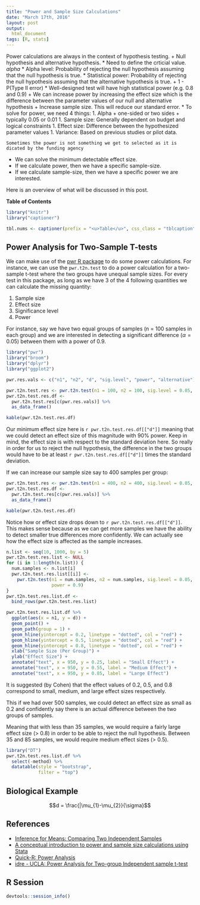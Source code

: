 ```yaml
---
title: "Power and Sample Size Calculations"
date: "March 17th, 2016"
layout: post
output:
  html_document
tags: [R, stats]
---
```


Power calculations are always in the context of hypothesis testing.
    + Null hypothesis and alternative hypothesis.
  * Need to define the crticial value. <span class="inlinecode">$alpha$</span>
* Alpha level: Probability of rejecting the null hypothesis assuming that the null hypothesis is true.
* Statistical power: Probability of rejecting the null hypothesis assuming that the alternative hypothesis is true. 
    + 1 - P(Type II error)
* Well-designed test will have high statistical power (e.g. 0.8 and 0.9)
    + We can increase power by increasing the effect size which is the difference between the parameter values of our null and alternative hypothesis
    + Increase sample size. This will reduce our standard error.
* To solve for power, we need 4 things:
    1. Alpha
        + one-sided or two sides
        + typically 0.05 or 0.01
    1. Sample size: Generally dependent on budget and logical constraints
    1. Effect size: Difference between the hypothesized parameter values
    1. Variance: Based on previous studies or pilot data.


    Sometimes the power is not something we get to selected as it is dicated by the funding agency
* We can solve the minimum detectable effect size.
* If we calculate power, then we have a specific sample-size.
* If we calculate sample-size, then we have a specific power we are interested.

Here is an overview of what will be discussed in this post.

**Table of Contents**

<ul data-toc="body" data-toc-headings="h2,h3"></ul>

```r
library("knitr")
library("captioner")

tbl.nums <- captioner(prefix = "<u>Table</u>", css_class = "tblcaption")
```

## Power Analysis for Two-Sample T-tests

We can make use of the [pwr R package](https://cran.r-project.org/web/packages/pwr/index.html) to do some power calculations. For instance, we can use the `pwr.t2n.test` to do a power calculation for a two-sample t-test where the two groups have unequal sample sizes. For every test in this package, as long as we have 3 of the 4 following quantities we can calculate the missing quantity:

1. Sample size
1. Effect size
1. Significance level
1. Power

For instance, say we have two equal groups of samples (n = 100 samples in each group) and we are interested in detecting a significant difference (<span class="inlinecode">$\alpha = 0.05$</span>) between them with a power of 0.9. 

```r
library("pwr")
library("broom")
library("dplyr")
library("ggplot2")

pwr.res.vals <- c("n1", "n2", "d", "sig.level", "power", "alternative")

pwr.t2n.test.res <- pwr.t2n.test(n1 = 100, n2 = 100, sig.level = 0.05, power = 0.9)
pwr.t2n.test.res.df <- 
  pwr.t2n.test.res[c(pwr.res.vals)] %>%
  as_data_frame()

kable(pwr.t2n.test.res.df)
```

Our minimum effect size here is `r pwr.t2n.test.res.df[["d"]]` meaning that we could detect an effect size of this magnitude with 90% power. Keep in mind, the effect size is with respect to the standard deviation here. So really in order for us to reject the null hypothesis, the difference in the two groups would have to be at least `r pwr.t2n.test.res.df[["d"]]` times the standard deviation. 

If we can increase our sample size say to 400 samples per group:

```r
pwr.t2n.test.res <- pwr.t2n.test(n1 = 400, n2 = 400, sig.level = 0.05, power = 0.9)
pwr.t2n.test.res.df <- 
  pwr.t2n.test.res[c(pwr.res.vals)] %>%
  as_data_frame()

kable(pwr.t2n.test.res.df)
```

Notice how or effect size drops down to `r pwr.t2n.test.res.df[["d"]]`. This makes sense because as we can get more samples we have the ability to detect smaller true differences more confidently. We can actually see how the effect size is affected as the sample increases.

```r
n.list <- seq(10, 1000, by = 5)
pwr.t2n.test.res.list <- NULL
for (i in 1:length(n.list)) {
  num.samples <- n.list[i]
  pwr.t2n.test.res.list[[i]] <- 
    pwr.t2n.test(n1 = num.samples, n2 = num.samples, sig.level = 0.05, 
                 power = 0.9)
}
pwr.t2n.test.res.list.df <- 
  bind_rows(pwr.t2n.test.res.list)

pwr.t2n.test.res.list.df %>%
  ggplot(aes(x = n1, y = d)) +
  geom_point() +
  geom_path(group = 1) +
  geom_hline(yintercept = 0.2, linetype = "dotted", col = "red") +
  geom_hline(yintercept = 0.5, linetype = "dotted", col = "red") +
  geom_hline(yintercept = 0.8, linetype = "dotted", col = "red") +
  xlab("Sample Size (Per Group)") +
  ylab("Effect Size") +
  annotate("text", x = 950, y = 0.25, label = "Small Effect") +
  annotate("text", x = 950, y = 0.55, label = "Medium Effect") +
  annotate("text", x = 950, y = 0.85, label = "Large Effect")
```

It is suggested (by Cohen) that the effect values of 0.2, 0.5, and 0.8 correspond to small, medium, and large effect sizes respectively. 

This if we had over 500 samples, we could detect an effect size as small as 0.2 and confidently say there is an actual difference between the two groups of samples.


Meaning that with less than 35 samples, we would require a fairly large effect size (> 0.8) in order to be able to reject the null hypothesis. Between 35 and 85 samples, we would require medium effect sizes (> 0.5). 

```r
library("DT")
pwr.t2n.test.res.list.df %>%
  select(-method) %>%
  datatable(style = "bootstrap",
            filter = "top")
```

## Biological Example



<div>
$$d = \frac{|\mu_{1}-\mu_{2}}{\sigma}$$
</div>


## References

* [Inference for Means: Comparing Two Independent Samples](http://www.stat.ubc.ca/~rollin/stats/ssize/n2.html)
* [A conceptual introduction to power and sample size calculations using Stata](https://www.youtube.com/watch?v=QBONLUp7i28)
* [Quick-R: Power Analysis](http://www.statmethods.net/stats/power.html)
* [idre - UCLA: Power Analysis for Two-group Independent sample t-test](http://www.ats.ucla.edu/stat/r/dae/t_test_power2.htm)

## R Session

```r
devtools::session_info()
```
